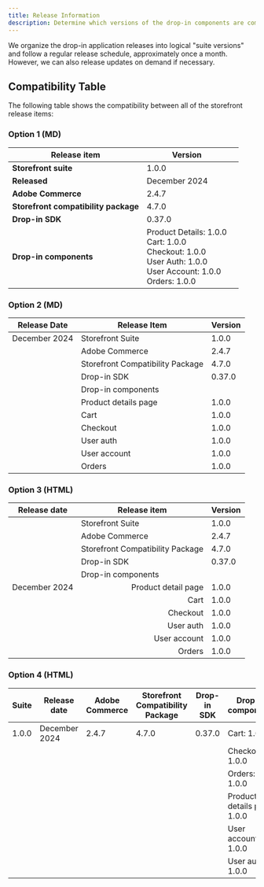 ```yaml
---
title: Release Information
description: Determine which versions of the drop-in components are compatible with each other and with Adobe Commerce.
---
```



We organize the drop-in application releases into logical "suite versions" and follow a regular release schedule, approximately once a month. However, we can also release updates on demand if necessary.

## Compatibility Table

The following table shows the compatibility between all of the storefront release items:

### Option 1 (MD)

| Release item | Version | |
|---|---|---|
| **Storefront suite** | 1.0.0 |
| **Released** | December 2024 |
| **Adobe Commerce** | 2.4.7 |
| **Storefront compatibility package** | 4.7.0 |
| **Drop-in SDK** | 0.37.0 |
| **Drop-in components** | Product Details: 1.0.0<br/>Cart: 1.0.0<br/>Checkout: 1.0.0<br/>User Auth: 1.0.0<br/>User Account: 1.0.0<br/>Orders: 1.0.0 |

### Option 2 (MD)

| Release Date | Release Item | Version |
|---|---|---|
| December 2024 | Storefront Suite | 1.0.0 |
| | Adobe Commerce | 2.4.7 |
| | Storefront Compatibility Package | 4.7.0 |
| | Drop-in SDK | 0.37.0 |
| | Drop-in components | |
| | Product details page | 1.0.0 |
| | Cart | 1.0.0 |
| | Checkout | 1.0.0 |
| | User auth | 1.0.0 |
| | User account | 1.0.0 |
| | Orders | 1.0.0 |

### Option 3 (HTML)

<table><thead>
  <tr>
    <th>Release date</th>
    <th>Release item</th>
    <th>Version</th>
  </tr></thead>
<tbody>
  <tr>
    <td rowspan="11">December 2024</td>
    <td>Storefront Suite</td>
    <td>1.0.0</td>
  </tr>
  <tr>
    <td>Adobe Commerce</td>
    <td>2.4.7</td>
  </tr>
  <tr>
    <td>Storefront Compatibility Package</td>
    <td>4.7.0</td>
  </tr>
  <tr>
    <td>Drop-in SDK</td>
    <td>0.37.0</td>
  </tr>
  <tr>
    <td colspan="2">Drop-in components</td>
  </tr>
  <tr>
    <td style="text-align: end;">Product detail page</td>
    <td>1.0.0</td>
  </tr>
  <tr>
    <td style="text-align: end;">Cart</td>
    <td>1.0.0</td>
  </tr>
  <tr>
    <td style="text-align: end;">Checkout</td>
    <td>1.0.0</td>
  </tr>
  <tr>
    <td style="text-align: end;">User auth</td>
    <td>1.0.0</td>
  </tr>
  <tr>
    <td style="text-align: end;">User account</td>
    <td>1.0.0</td>
  </tr>
  <tr>
    <td style="text-align: end;">Orders</td>
    <td>1.0.0</td>
  </tr>
</tbody>
</table>

### Option 4 (HTML)

<table><thead>
  <tr>
    <th>Suite</th>
    <th>Release date</th>
    <th>Adobe Commerce</th>
    <th>Storefront Compatibility Package</th>
    <th>Drop-in SDK</th>
    <th>Drop-in components</th>
  </tr></thead>
<tbody>
  <tr>
    <td>1.0.0</td>
    <td>December 2024</td>
    <td>2.4.7</td>
    <td>4.7.0</td>
    <td>0.37.0</td>
    <td>Cart: 1.0.0</td>
  </tr>
  <tr>
    <td colspan="5" rowspan="5"></td>
    <td>Checkout: 1.0.0</td>
  </tr>
  <tr>
    <td>Orders: 1.0.0</td>
  </tr>
  <tr>
    <td>Product details page: 1.0.0</td>
  </tr>
  <tr>
    <td>User account: 1.0.0</td>
  </tr>
  <tr>
    <td>User auth: 1.0.0</td>
  </tr>
</tbody>
</table>